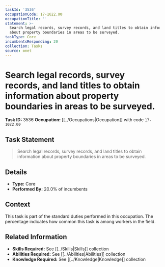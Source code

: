 ```yaml
---
taskId: '3536'
occupationCode: 17-1022.00
occupationTitle: ''
statement: >-
  Search legal records, survey records, and land titles to obtain information
  about property boundaries in areas to be surveyed.
taskType: Core
incumbentsResponding: 20
collection: Tasks
source: onet
---
```

# Search legal records, survey records, and land titles to obtain information about property boundaries in areas to be surveyed.

**Task ID:** 3536
**Occupation:** [[../Occupations|Occupation]] with code `17-1022.00`

## Task Statement

> Search legal records, survey records, and land titles to obtain information about property boundaries in areas to be surveyed.

## Details

- **Type:** Core
- **Performed By:** 20.0% of incumbents

## Context

This task is part of the standard duties performed in this occupation. The percentage indicates how common this task is among workers in the field.

## Related Information

- **Skills Required:** See [[../Skills|Skills]] collection
- **Abilities Required:** See [[../Abilities|Abilities]] collection
- **Knowledge Required:** See [[../Knowledge|Knowledge]] collection
